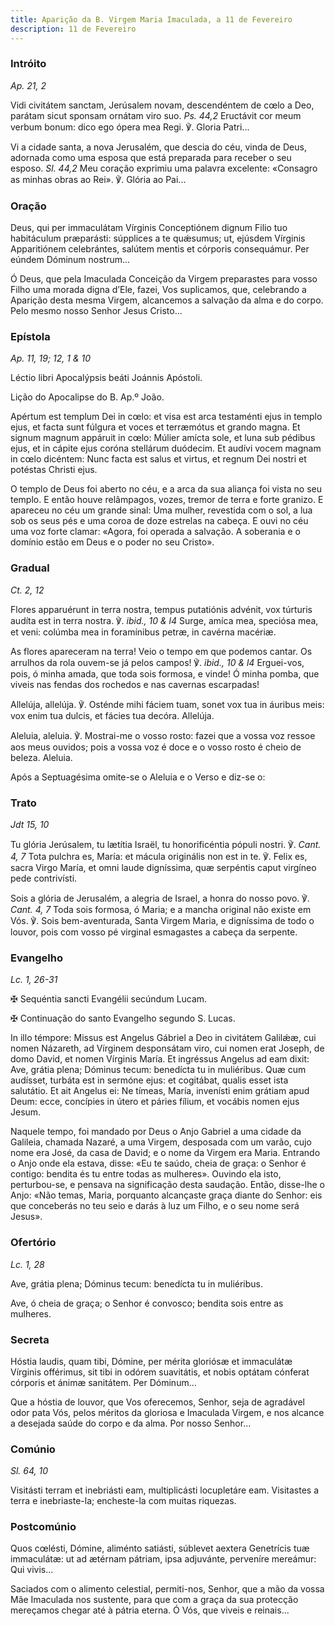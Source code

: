 ```yaml
---
title: Aparição da B. Virgem Maria Imaculada, a 11 de Fevereiro
description: 11 de Fevereiro
---
```


### Intróito

<em>Ap. 21, 2</em>

<div class="side-by-side not-content">

Vidi civitátem sanctam, Jerúsalem novam, descendéntem de cœlo a Deo, parátam sicut sponsam ornátam viro suo. <em>Ps. 44,2</em> Eructávit cor meum verbum bonum: dico ego ópera mea Regi. ℣. Gloria Patri...

Vi a cidade santa, a nova Jerusalém, que descia do céu, vinda de Deus, adornada como uma esposa que está preparada para receber o seu esposo. <em>Sl. 44,2</em> Meu coração exprimiu uma palavra excelente: «Consagro as minhas obras ao Rei». ℣. Glória ao Pai...

</div>

### Oração

<div class="side-by-side not-content">

Deus, qui per immaculátam Vírginis Conceptiónem dignum Filio tuo habitáculum præparásti: súpplices a te quǽsumus; ut, ejúsdem Vírginis Apparitiónem celebrántes, salútem mentis et córporis consequámur. Per eúndem Dóminum nostrum...

Ó Deus, que pela Imaculada Conceição da Virgem preparastes para vosso Filho uma morada digna d’Ele, fazei, Vos suplicamos, que, celebrando a Aparição desta mesma Virgem, alcancemos a salvação da alma e do corpo. Pelo mesmo nosso Senhor Jesus Cristo...

</div>

### Epístola

<em>Ap. 11, 19; 12, 1 & 10</em>

<div class="side-by-side not-content">

Léctio libri Apocalýpsis beáti Joánnis Apóstoli.

Lição do Apocalipse do B. Ap.º João.

Apértum est templum Dei in cœlo: et visa est arca testaménti ejus in templo ejus, et facta sunt fúlgura et voces et terræmótus et grando magna. Et signum magnum appáruit in cœlo: Múlier amícta sole, et luna sub pédibus ejus, et in cápite ejus coróna stellárum duódecim. Et audívi vocem magnam in cœlo dicéntem: Nunc facta est salus et virtus, et regnum Dei nostri et potéstas Christi ejus.

O templo de Deus foi aberto no céu, e a arca da sua aliança foi vista no seu templo. E então houve relâmpagos, vozes, tremor de terra e forte granizo. E apareceu no céu um grande sinal: Uma mulher, revestida com o sol, a lua sob os seus pés e uma coroa de doze estrelas na cabeça. E ouvi no céu uma voz forte clamar: «Agora, foi operada a salvação. A soberania e o domínio estão em Deus e o poder no seu Cristo».

</div>

### Gradual

<em>Ct. 2, 12</em>

<div class="side-by-side not-content">

Flores apparuérunt in terra nostra, tempus putatiónis advénit, vox túrturis audíta est in terra nostra. ℣. <em>ibid., 10 & l4</em> Surge, amíca mea, speciósa mea, et veni: colúmba mea in foramínibus petræ, in cavérna macériæ.

As flores apareceram na terra! Veio o tempo em que podemos cantar. Os arrulhos da rola ouvem-se já pelos campos! ℣. <em>ibid., 10 & l4</em> Erguei-vos, pois, ó minha amada, que toda sois formosa, e vinde! Ó minha pomba, que viveis nas fendas dos rochedos e nas cavernas escarpadas!

Allelúja, allelúja. ℣. Osténde mihi fáciem tuam, sonet vox tua in áuribus meis: vox enim tua dulcis, et fácies tua decóra. Allelúja.

Aleluia, aleluia. ℣. Mostrai-me o vosso rosto: fazei que a vossa voz ressoe aos meus ouvidos; pois a vossa voz é doce e o vosso rosto é cheio de beleza. Aleluia.

</div>

<aside>Após a Septuagésima omite-se o Aleluia e o Verso e diz-se o:</aside>

### Trato

<em>Jdt 15, 10</em>

<div class="side-by-side not-content">

Tu glória Jerúsalem, tu lætítia Israël, tu honorificéntia pópuli nostri. ℣. <em>Cant. 4, 7</em> Tota pulchra es, María: et mácula originális non est in te. ℣. Felix es, sacra Virgo María, et omni laude digníssima, quæ serpéntis caput virgíneo pede contrivísti.

Sois a glória de Jerusalém, a alegria de Israel, a honra do nosso povo. ℣. <em>Cant. 4, 7</em> Toda sois formosa, ó Maria; e a mancha original não existe em Vós. ℣. Sois bem-aventurada, Santa Virgem Maria, e digníssima de todo o louvor, pois com vosso pé virginal esmagastes a cabeça da serpente.

</div>

### Evangelho

<em>Lc. 1, 26-31</em>

<div class="side-by-side not-content">

<span class="cross text-red-500">✠</span> Sequéntia sancti Evangélii secúndum Lucam.

<span class="cross text-red-500">✠</span> Continuação do santo Evangelho segundo S. Lucas.

In illo témpore: Missus est Angelus Gábriel a Deo in civitátem Galilǽæ, cui nomen Názareth, ad Vírginem desponsátam viro, cui nomen erat Joseph, de domo David, et nomen Vírginis María. Et ingréssus Angelus ad eam dixit: Ave, grátia plena; Dóminus tecum: benedícta tu in muliéribus. Quæ cum audísset, turbáta est in sermóne ejus: et cogitábat, qualis esset ista salutátio. Et ait Angelus ei: Ne tímeas, María, invenísti enim grátiam apud Deum: ecce, concípies in útero et páries fílium, et vocábis nomen ejus Jesum.

Naquele tempo, foi mandado por Deus o Anjo Gabriel a uma cidade da Galileia, chamada Nazaré, a uma Virgem, desposada com um varão, cujo nome era José, da casa de David; e o nome da Virgem era Maria. Entrando o Anjo onde ela estava, disse: «Eu te saúdo, cheia de graça: o Senhor é contigo: bendita és tu entre todas as mulheres». Ouvindo ela isto, perturbou-se, e pensava na significação desta saudação. Então, disse-lhe o Anjo: «Não temas, Maria, porquanto alcançaste graça diante do Senhor: eis que conceberás no teu seio e darás à luz um Filho, e o seu nome será Jesus».

</div>

### Ofertório

<em>Lc. 1, 28</em>

<div class="side-by-side not-content">

Ave, grátia plena; Dóminus tecum: benedícta tu in muliéribus.

Ave, ó cheia de graça; o Senhor é convosco; bendita sois entre as mulheres.

</div>

### Secreta

<div class="side-by-side not-content">

Hóstia laudis, quam tibi, Dómine, per mérita gloriósæ et immaculátæ Vírginis offérimus, sit tibi in odórem suavitátis, et nobis optátam cónferat córporis et ánimæ sanitátem. Per Dóminum...

Que a hóstia de louvor, que Vos oferecemos, Senhor, seja de agradável odor pata Vós, pelos méritos da gloriosa e Imaculada Virgem, e nos alcance a desejada saúde do corpo e da alma. Por nosso Senhor...

</div>

### Comúnio

<em>Sl. 64, 10</em>

<div class="side-by-side not-content">

Visitásti terram et inebriásti eam, multiplicásti locupletáre eam. Visitastes a terra e inebriaste-la; encheste-la com muitas riquezas.

</div>

### Postcomúnio

<div class="side-by-side not-content">

Quos cœlésti, Dómine, aliménto satiásti, súblevet aextera Genetrícis tuæ immaculátæ: ut ad ætérnam pátriam, ipsa adjuvánte, perveníre mereámur: Qui vivis...

Saciados com o alimento celestial, permiti-nos, Senhor, que a mão da vossa Mãe Imaculada nos sustente, para que com a graça da sua protecção mereçamos chegar até à pátria eterna. Ó Vós, que viveis e reinais...

</div>
